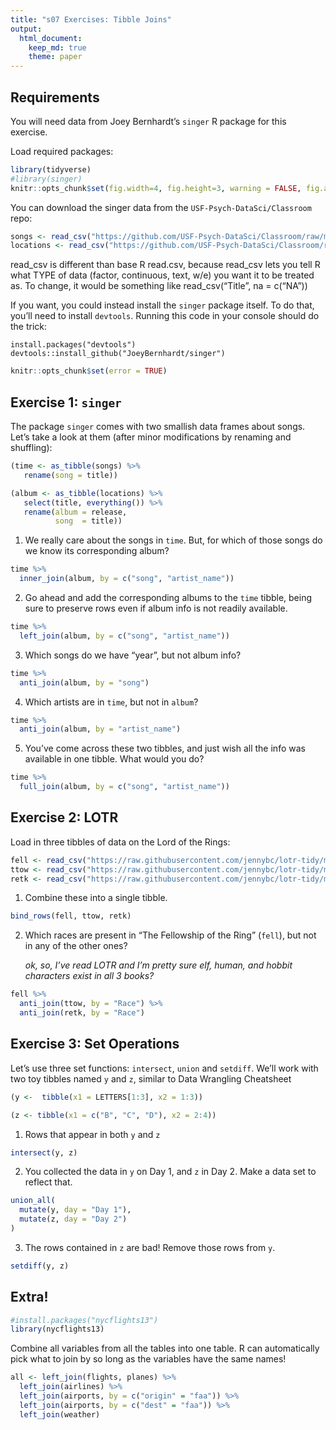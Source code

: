 ```yaml
---
title: "s07 Exercises: Tibble Joins"
output: 
  html_document:
    keep_md: true
    theme: paper
---
```


## Requirements

You will need data from Joey Bernhardt's `singer` R package for this exercise.


Load required packages:

```r
library(tidyverse)
#library(singer)
knitr::opts_chunk$set(fig.width=4, fig.height=3, warning = FALSE, fig.align = "center")
```

You can download the singer data from the `USF-Psych-DataSci/Classroom` repo:

```r
songs <- read_csv("https://github.com/USF-Psych-DataSci/Classroom/raw/master/data/singer/songs.csv")
locations <- read_csv("https://github.com/USF-Psych-DataSci/Classroom/raw/master/data/singer/loc.csv")
```

read_csv is different than base R read.csv, because read_csv lets you tell R what TYPE of data (factor, continuous, text, w/e) you want it to be treated as.  To change, it would be something like read_csv("Title", na = c("NA"))


If you want, you could instead install the `singer` package itself. To do that,
you'll need to install `devtools`. Running this code in your console should do 
the trick:

```
install.packages("devtools")
devtools::install_github("JoeyBernhardt/singer")
```


<!-- The following chunk allows errors when knitting -->

```r
knitr::opts_chunk$set(error = TRUE)
```

## Exercise 1: `singer`

The package `singer` comes with two smallish data frames about songs. 
Let's take a look at them (after minor modifications by renaming and shuffling):

```r
(time <- as_tibble(songs) %>% 
   rename(song = title))
```

```r
(album <- as_tibble(locations) %>% 
   select(title, everything()) %>% 
   rename(album = release,
          song  = title))
```


1. We really care about the songs in `time`. But, for which of those songs do we 
   know its corresponding album?

```r
time %>% 
  inner_join(album, by = c("song", "artist_name"))
```

2. Go ahead and add the corresponding albums to the `time` tibble, being sure to 
   preserve rows even if album info is not readily available.

```r
time %>% 
  left_join(album, by = c("song", "artist_name"))
```

3. Which songs do we have "year", but not album info?

```r
time %>% 
  anti_join(album, by = "song")
```

4. Which artists are in `time`, but not in `album`?

```r
time %>% 
  anti_join(album, by = "artist_name")
```


5. You've come across these two tibbles, and just wish all the info was 
   available in one tibble. What would you do?

```r
time %>% 
  full_join(album, by = c("song", "artist_name"))
```


## Exercise 2: LOTR

Load in three tibbles of data on the Lord of the Rings:

```r
fell <- read_csv("https://raw.githubusercontent.com/jennybc/lotr-tidy/master/data/The_Fellowship_Of_The_Ring.csv")
ttow <- read_csv("https://raw.githubusercontent.com/jennybc/lotr-tidy/master/data/The_Two_Towers.csv")
retk <- read_csv("https://raw.githubusercontent.com/jennybc/lotr-tidy/master/data/The_Return_Of_The_King.csv")
```

1. Combine these into a single tibble.

```r
bind_rows(fell, ttow, retk) 
```

2. Which races are present in "The Fellowship of the Ring" (`fell`), but not in 
   any of the other ones?
   
   _ok, so, I've read LOTR and I'm pretty sure elf, human, and hobbit characters exist in all 3 books?_

```r
fell %>% 
  anti_join(ttow, by = "Race") %>% 
  anti_join(retk, by = "Race")
```


## Exercise 3: Set Operations

Let's use three set functions: `intersect`, `union` and `setdiff`. We'll work 
with two toy tibbles named `y` and `z`, similar to Data Wrangling Cheatsheet

```r
(y <-  tibble(x1 = LETTERS[1:3], x2 = 1:3))
```

```r
(z <- tibble(x1 = c("B", "C", "D"), x2 = 2:4))
```

1. Rows that appear in both `y` and `z`

```r
intersect(y, z)
```

2. You collected the data in `y` on Day 1, and `z` in Day 2. 
   Make a data set to reflect that.

```r
union_all(
  mutate(y, day = "Day 1"),
  mutate(z, day = "Day 2")
)
```

3. The rows contained in `z` are bad! Remove those rows from `y`.

```r
setdiff(y, z)
```

## Extra!

``` r
#install.packages("nycflights13")
library(nycflights13)
```

Combine all variables from all the tables into one table.  R can automatically pick what to join by so long as the variables have the same names!
```r
all <- left_join(flights, planes) %>% 
  left_join(airlines) %>% 
  left_join(airports, by = c("origin" = "faa")) %>% 
  left_join(airports, by = c("dest" = "faa")) %>% 
  left_join(weather)
```